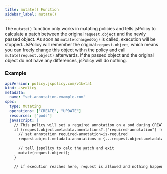 ```yaml
---
title: mutate() Function
sidebar_label: mutate()
---
```


The `mutate()` function only works in mutating policies and tells jsPolicy to calculate a patch between the original `request.object` and the newly passed object. 
As soon as `mutate(changedObj)` is called, execution will be stopped. JsPolicy will remember the original `request.object`, which means you can freely change this object within the policy and call `mutate(request.object)` afterwards.
If the passed object and the original object do not have any differences, jsPolicy will do nothing.

### Example

```yaml
apiVersion: policy.jspolicy.com/v1beta1
kind: JsPolicy
metadata:
  name: "set-annotation.example.com"
spec:
  type: Mutating
  operations: ["CREATE", "UPDATE"]
  resources: ["pods"]
  javascript: |
    // This policy will set a required annotation on a pod during CREATE or UPDATE
    if (request.object.metadata.annotations?.["required-annotation"] !== "is-required") {
      // set annotation required-annotation=is-required
      request.object.metadata.annotations = {...request.object.metadata.annotations, 'required-annotation': 'is-required'};
          
      // tell jspolicy to calc the patch and exit
      mutate(request.object);
    }

    // if execution reaches here, request is allowed and nothing happens
```
